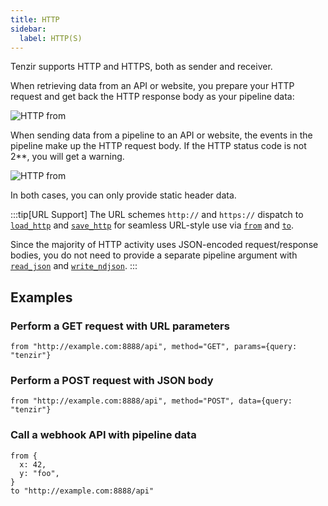 ```yaml
---
title: HTTP
sidebar:
  label: HTTP(S)
---
```


Tenzir supports HTTP and HTTPS, both as sender and receiver.

When retrieving data from an API or website, you prepare your HTTP request and
get back the HTTP response body as your pipeline data:

![HTTP from](http-from.svg)

When sending data from a pipeline to an API or website, the events in the
pipeline make up the HTTP request body. If the HTTP status code is not 2\*\*,
you will get a warning.

![HTTP from](http-to.svg)

In both cases, you can only provide static header data.

:::tip[URL Support]
The URL schemes `http://` and `https://` dispatch to
[`load_http`](../../tql2/operators/load_http.md) and
[`save_http`](../../tql2/operators/save_http.md) for seamless URL-style use via
[`from`](../../tql2/operators/from.md) and [`to`](../../tql2/operators/to.md).

Since the majority of HTTP activity uses JSON-encoded request/response
bodies, you do not need to provide a separate pipeline argument with
[`read_json`](../../tql2/operators/read_json.mdx) and
[`write_ndjson`](../../tql2/operators/write_ndjson.md).
:::

## Examples

### Perform a GET request with URL parameters

```tql
from "http://example.com:8888/api", method="GET", params={query: "tenzir"}
```

### Perform a POST request with JSON body

```tql
from "http://example.com:8888/api", method="POST", data={query: "tenzir"}
```

### Call a webhook API with pipeline data

```tql
from {
  x: 42,
  y: "foo",
}
to "http://example.com:8888/api"
```

